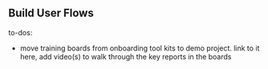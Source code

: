 ## Build User Flows
to-dos:
- move training boards from onboarding tool kits to demo project. link to it here, add video(s) to walk through the key reports in the boards
